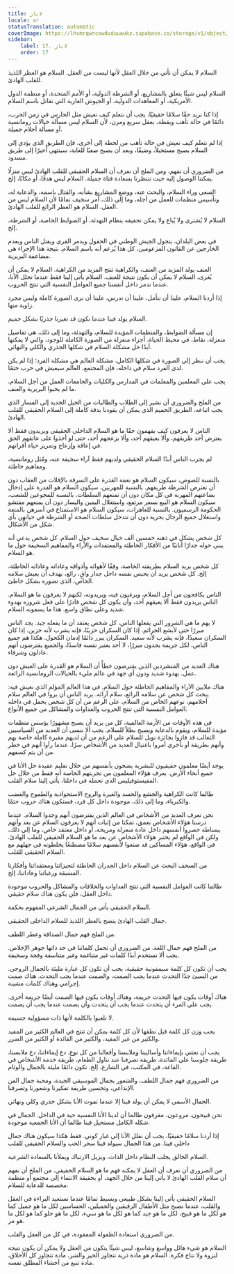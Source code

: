 ```yaml
---
title: لاباز
locale: ar
statusTranslation: automatic
coverImage: https://lhvmrqwrcowdvduuaukz.supabase.co/storage/v1/object/public/strapi-uploads/small_cover-educacion-fundamental.webp-2d51a7828a2b1309555be27f7e2a61a0.webp
sidebar:
    label: 17. لاباز
    order: 17
---
```

السلام لا يمكن أن تأتي من خلال العقل لأنها ليست من العقل. السلام هو العطر اللذيذ للقلب الهادئ.

السلام ليس شيئًا يتعلق بالمشاريع، أو الشرطة الدولية، أو الأمم المتحدة، أو منظمة الدول الأمريكية، أو المعاهدات الدولية، أو الجيوش الغازية التي تقاتل باسم السلام.

إذا كنا نريد حقًا سلامًا حقيقيًا، يجب أن نتعلم كيف نعيش مثل الحارس في زمن الحرب، دائمًا في حالة تأهب ويقظة، بعقل سريع ومرن، لأن السلام ليس مسألة خيالات رومانسية أو مسألة أحلام جميلة.

إذا لم نتعلم كيف نعيش في حالة تأهب من لحظة إلى أخرى، فإن الطريق الذي يؤدي إلى السلام يصبح مستحيلاً، وضيقًا، وبعد أن يصبح صعبًا للغاية، سينتهي أخيرًا إلى طريق مسدود.

من الضروري أن نفهم، ومن الملح أن نعرف أن السلام الحقيقي للقلب الهادئ ليس منزلًا يمكننا الوصول إليه حيث تنتظرنا بسعادة فتاة جميلة. السلام ليس هدفًا، أو مكانًا، إلخ.

السعي وراء السلام، والبحث عنه، ووضع المشاريع بشأنه، والقتال باسمه، والدعاية له، وتأسيس منظمات للعمل من أجله، وما إلى ذلك، أمر سخيف تمامًا لأن السلام ليس من العقل، السلام هو العطر الرائع للقلب الهادئ.

السلام لا يُشترى ولا يُباع ولا يمكن تحقيقه بنظام التهدئة، أو الضوابط الخاصة، أو الشرطة، إلخ.

في بعض البلدان، يتجول الجيش الوطني في الحقول ويدمر القرى ويقتل الناس ويعدم الخارجين عن القانون المزعومين، كل هذا يُزعم أنه باسم السلام. نتيجة هذا الإجراء هي مضاعفة البربرية.

العنف يولد المزيد من العنف، والكراهية تنتج المزيد من الكراهية. السلام لا يمكن أن يُغزى، السلام لا يمكن أن يكون نتيجة للعنف. السلام يأتي إلينا فقط عندما نحلل الأنا، عندما ندمر داخل أنفسنا جميع العوامل النفسية التي تنتج الحروب.

إذا أردنا السلام، علينا أن نتأمل، علينا أن ندرس، علينا أن نرى الصورة كاملة وليس مجرد زاوية منها.

السلام يولد فينا عندما نكون قد تغيرنا جذريًا بشكل حميم.

إن مسألة الضوابط، والمنظمات المؤيدة للسلام، والتهدئة، وما إلى ذلك، هي تفاصيل منعزلة، نقاط، في محيط الحياة، أجزاء منعزلة من الصورة الكاملة للوجود، والتي لا يمكنها أبدًا حل مشكلة السلام في شكلها الجذري والكلي والنهائي.

يجب أن ننظر إلى الصورة في شكلها الكامل، مشكلة العالم هي مشكلة الفرد؛ إذا لم يكن لدى الفرد سلام في داخله، فإن المجتمع، العالم سيعيش في حرب حتمًا.

يجب على المعلمين والمعلمات في المدارس والكليات والجامعات العمل من أجل السلام، ما لم يحبوا البربرية والعنف.

من الملح والضروري أن نشير إلى الطلاب والطالبات من الجيل الجديد إلى المسار الذي يجب اتباعه، الطريق الحميم الذي يمكن أن يقودنا بدقة كاملة إلى السلام الحقيقي للقلب الهادئ.

الناس لا يعرفون كيف يفهمون حقًا ما هو السلام الداخلي الحقيقي ويريدون فقط ألا يعترض أحد طريقهم، وألا يعيقهم أحد، وألا يزعجهم أحد، حتى لو أخذوا على عاتقهم الحق في إعاقة وإزعاج وتمرير حياة أقرانهم.

لم يجرب الناس أبدًا السلام الحقيقي ولديهم فقط آراء سخيفة عنه، ومُثل رومانسية، ومفاهيم خاطئة.

بالنسبة للصوص، سيكون السلام هو نعمة القدرة على السرقة بالإفلات من العقاب دون أن تعترض الشرطة طريقهم. بالنسبة للمهربين، سيكون السلام هو القدرة على إدخال بضاعتهم المهربة في كل مكان دون أن تمنعهم السلطات. بالنسبة للمجوعين للشعب، سيكون السلام هو البيع بسعر مرتفع، واستغلال اليمين واليسار دون أن يمنعهم مفتشو الحكومة الرسميون. بالنسبة للعاهرات، سيكون السلام هو الاستمتاع في أسرهن بالمتعة واستغلال جميع الرجال بحرية دون أن تتدخل سلطات الصحة أو الشرطة في حياتهن بأي شكل من الأشكال.

كل شخص يشكل في ذهنه خمسين ألف خيال سخيف حول السلام. كل شخص يدعي أنه يبني حوله جدارًا أنانيًا من الأفكار الخاطئة والمعتقدات والآراء والمفاهيم السخيفة حول ما هو السلام.

كل شخص يريد السلام بطريقته الخاصة، وفقًا لأهوائه وأذواقه وعاداته وعاداته الخاطئة، إلخ. كل شخص يريد أن يحبس نفسه داخل جدار واقٍ، رائع، بهدف أن يعيش سلامه الخاص، الذي تصوره بشكل خاطئ.

الناس يكافحون من أجل السلام، ويرغبون فيه، ويريدونه، لكنهم لا يعرفون ما هو السلام. الناس يريدون فقط ألا يعيقهم أحد، وأن يكون كل شخص قادرًا على فعل شروره بهدوء شديد وعلى نطاق واسع. هذا ما يسمونه السلام.

لا يهم ما هي الشرور التي يفعلها الناس، كل شخص يعتقد أن ما يفعله جيد. يجد الناس مبررًا حتى لأبشع الجرائم. إذا كان السكران حزينًا، فإنه يشرب لأنه حزين. إذا كان السكران سعيدًا، فإنه يشرب لأنه سعيد. السكران يبرر دائمًا إدمان الكحول. هكذا هم جميع الناس، لكل جريمة يجدون مبررًا، لا أحد يعتبر نفسه فاسدًا، والجميع يفترضون أنهم عادلون وشرفاء.

هناك العديد من المتشردين الذين يفترضون خطأً أن السلام هو القدرة على العيش دون عمل، بهدوء شديد ودون أي جهد في عالم مليء بالخيالات الرومانسية الرائعة.

هناك ملايين الآراء والمفاهيم الخاطئة حول السلام. في هذا العالم المؤلم الذي نعيش فيه: يبحث كل شخص عن سلامه الرائع، سلام آرائه. يريد الناس أن يروا في العالم سلام أحلامهم، نوعهم الخاص من السلام، على الرغم من أن كل شخص يحمل في داخله العوامل النفسية التي تنتج الحروب والعداوات والمشاكل من جميع الأنواع.

في هذه الأوقات من الأزمة العالمية، كل من يريد أن يصبح مشهورًا يؤسس منظمات مؤيدة للسلام، ويقوم بالدعاية ويصبح بطلاً للسلام. يجب ألا ننسى أن العديد من السياسيين الثعالب قد فازوا بجائزة نوبل للسلام على الرغم من أن لديهم مقبرة كاملة خاصة بهم وأنهم بطريقة أو بأخرى أمروا باغتيال العديد من الأشخاص سرًا، عندما رأوا أنهم في خطر من أن يتم كسفهم.

يوجد أيضًا معلمون حقيقيون للبشرية يضحون بأنفسهم من خلال تعليم عقيدة حل الأنا في جميع أنحاء الأرض. يعرف هؤلاء المعلمون من تجربتهم الخاصة أنه فقط من خلال حل المفيستوفيليس الذي نحمله في داخلنا، يأتي إلينا سلام القلب.

طالما كانت الكراهية والجشع والحسد والغيرة والروح الاستحواذية والطموح والغضب والكبرياء، وما إلى ذلك، موجودة داخل كل فرد، فستكون هناك حروب حتمًا.

نحن نعرف العديد من الأشخاص في العالم الذين يفترضون أنهم وجدوا السلام. عندما درسنا هؤلاء الأشخاص بعمق، تمكنا من إثبات أنهم لا يعرفون السلام عن بعد وأنهم ببساطة حصروا أنفسهم داخل عادة منعزلة ومريحة، أو داخل معتقد خاص، وما إلى ذلك، ولكن في الواقع لم يختبر هؤلاء الأشخاص عن بعد ما هو السلام الحقيقي للقلب الهادئ. في الواقع، هؤلاء المساكين قد صنعوا لأنفسهم سلامًا مصطنعًا يخلطونه في جهلهم مع السلام الحقيقي للقلب.

من السخف البحث عن السلام داخل الجدران الخاطئة لتحيزاتنا ومعتقداتنا وأفكارنا المسبقة ورغباتنا وعاداتنا، إلخ.

طالما كانت العوامل النفسية التي تنتج العداوات والخلافات والمشاكل والحروب موجودة داخل العقل، فلن يكون هناك سلام حقيقي.

السلام الحقيقي يأتي من الجمال الشرعي المفهوم بحكمة.

جمال القلب الهادئ ينضح بالعطر اللذيذ للسلام الداخلي الحقيقي.

من الملح فهم جمال الصداقة وعطر اللطف.

من الملح فهم جمال اللغة. من الضروري أن تحمل كلماتنا في حد ذاتها جوهر الإخلاص. يجب ألا نستخدم أبدًا كلمات غير متناغمة وغير متناسقة وفجة وسخيفة.

يجب أن تكون كل كلمة سيمفونية حقيقية، يجب أن تكون كل عبارة مليئة بالجمال الروحي. من السيئ جدًا التحدث عندما يجب الصمت، والصمت عندما يجب التحدث. هناك صمت إجرامي وهناك كلمات مشينة.

هناك أوقات يكون فيها التحدث جريمة، وهناك أوقات يكون فيها الصمت أيضًا جريمة أخرى. يجب على المرء أن يتحدث عندما يجب أن يتحدث وأن يصمت عندما يجب أن يصمت.

لا تلعبوا بالكلمة لأنها ذات مسؤولية جسيمة.

يجب وزن كل كلمة قبل نطقها لأن كل كلمة يمكن أن تنتج في العالم الكثير من المفيد والكثير من غير المفيد، والكثير من الفائدة أو الكثير من الضرر.

يجب أن نعتني بإيماءاتنا وأساليبنا وملابسنا وأفعالنا من كل نوع. دع إيماءاتنا، دع ملابسنا، طريقة جلوسنا على المائدة، طريقة تصرفنا عند تناول الطعام، طريقة خدمة الأشخاص في القاعة، في المكتب، في الشارع، إلخ. تكون دائمًا مليئة بالجمال والوئام.

من الضروري فهم جمال اللطف، والشعور بجمال الموسيقى الجيدة، ومحبة جمال الفن الإبداعي، وتحسين طريقة تفكيرنا وشعورنا وتصرفنا.

الجمال الأسمى لا يمكن أن يولد فينا إلا عندما تموت الأنا بشكل جذري وكلي ونهائي.

نحن قبيحون، مروعون، مقرفون طالما أن لدينا الأنا النفسية حية في الداخل. الجمال في شكله الكامل مستحيل فينا طالما أن الأنا الجمعية موجودة.

إذا أردنا سلامًا حقيقيًا، يجب أن نقلل الأنا إلى غبار كوني. فقط هكذا سيكون هناك جمال داخلي فينا. من هذا الجمال سيولد فينا سحر الحب والسلام الحقيقي للقلب

السلام الخالق يجلب النظام داخل الذات، ويزيل الارتباك ويملأنا بالسعادة الشرعية.

من الضروري أن نعرف أن العقل لا يمكنه فهم ما هو السلام الحقيقي. من الملح أن نفهم أن سلام القلب الهادئ لا يأتي إلينا من خلال الجهد، أو بحقيقة الانتماء إلى مجتمع أو منظمة مخصصة للدعاية للسلام.

السلام الحقيقي يأتي إلينا بشكل طبيعي وبسيط تمامًا عندما نستعيد البراءة في العقل والقلب، عندما نصبح مثل الأطفال الرقيقين والجميلين، الحساسين لكل ما هو جميل كما هو لكل ما هو قبيح، لكل ما هو جيد كما هو لكل ما هو سيء، لكل ما هو حلو كما هو لكل ما هو مر.

من الضروري استعادة الطفولة المفقودة، في كل من العقل والقلب.

السلام هو شيء هائل وواسع وشاسع، ليس شيئًا يتكون من العقل ولا يمكن أن يكون نتيجة لنزوة ولا نتاج فكرة. السلام هو مادة ذرية تتجاوز الخير والشر، مادة تتجاوز كل الأخلاق، مادة تنبع من أحشاء المطلق نفسه.


